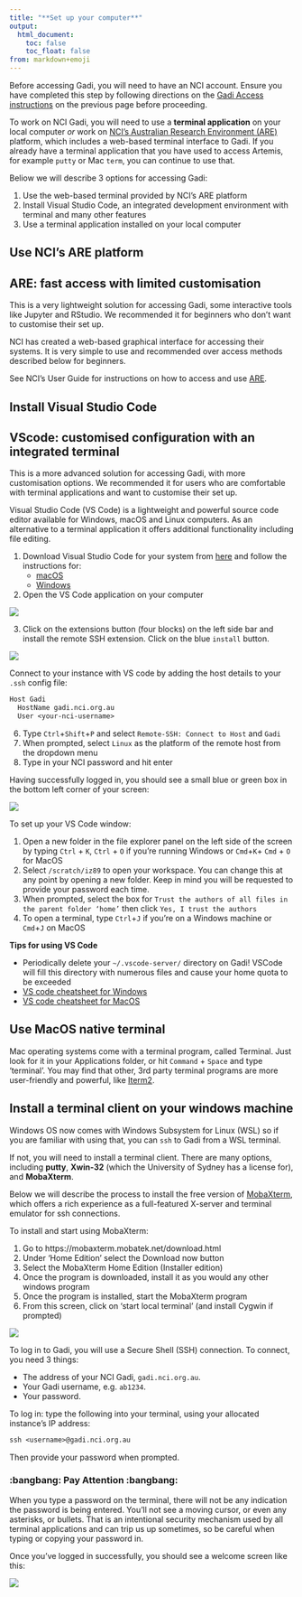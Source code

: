```yaml
---
title: "**Set up your computer**"
output:
  html_document:
    toc: false
    toc_float: false
from: markdown+emoji
---
```


Before accessing Gadi, you will need to have an NCI account. Ensure you have completed this step by following directions on the [Gadi Access instructions](./notebooks/gadi_access.qmd) on the previous page before proceeding. 

To work on NCI Gadi, you will need to use a **terminal application** on your local computer *or* work on [NCI's Australian Research Environment (ARE)](https://are.nci.org.au/) platform, which includes a web-based terminal interface to Gadi. If you already have a terminal application that you have used to access Artemis, for example `putty` or Mac `term`, you can continue to use that. 

Beliow we will describe 3 options for accessing Gadi:

1. Use the web-based terminal provided by NCI's ARE platform
2. Install Visual Studio Code, an integrated development environment with terminal and many other features
3. Use a terminal application installed on your local computer


## Use NCI's ARE platform

::: {.callout-note}

## ARE: fast access with limited customisation
This is a very lightweight solution for accessing Gadi, some interactive tools like Jupyter and RStudio. We recommended it for beginners who don't want to customise their set up.
:::

NCI has created a web-based graphical interface for accessing their systems. It is very simple to use and recommended over access methods described below for beginners. 


See NCI's User Guide for instructions on how to access and use [ARE](https://opus.nci.org.au/display/Help/ARE+User+Guide). 



## Install Visual Studio Code

::: {.callout-note}

## VScode: customised configuration with an integrated terminal
This is a more advanced solution for accessing Gadi, with more customisation options. We recommended it for users who are comfortable with terminal applications and want to customise their set up. 
:::

Visual Studio Code (VS Code) is a lightweight and powerful source code editor available for Windows, macOS and Linux computers. As an alternative to a terminal application it offers additional functionality including file editing. 

1. Download Visual Studio Code for your system from [here](https://code.visualstudio.com/download) and follow the instructions for:
    * [macOS](https://code.visualstudio.com/docs/setup/mac)
    * [Windows](https://code.visualstudio.com/docs/setup/windows)

2. Open the VS Code application on your computer 

![](https://user-images.githubusercontent.com/73086054/224881239-86457c3f-9f8f-4724-b780-c633ea8d2180.png)

3. Click on the extensions button (four blocks) on the left side bar and install the remote SSH extension. Click on the blue `install` button. 

![](https://user-images.githubusercontent.com/73086054/224881365-2517157c-7bf9-4bd3-ba98-c9d7e3653674.png)

Connect to your instance with VS code by adding the host details to your `.ssh` config file:

  ```default
  Host Gadi
    HostName gadi.nci.org.au
    User <your-nci-username>
  ```

  6. Type `Ctrl`+`Shift`+`P` and select `Remote-SSH: Connect to Host` and `Gadi` 
  7. When prompted, select `Linux` as the platform of the remote host from the dropdown menu 
  8. Type in your NCI password and hit enter 

Having successfully logged in, you should see a small blue or green box in the bottom left corner of your screen:

![](../fig/vs_gadi_connect.png)

To set up your VS Code window:

1. Open a new folder in the file explorer panel on the left side of the screen by typing `Ctrl` + `K`, `Ctrl` + `O` if you're running Windows or `Cmd`+`K`+ `Cmd` + `O` for MacOS 
2. Select `/scratch/iz89` to open your workspace. You can change this at any point by opening a new folder. Keep in mind you will be requested to provide your password each time.
2. When prompted, select the box for `Trust the authors of all files in the parent folder ‘home’` then click `Yes, I trust the authors`
3.	To open a terminal, type `Ctrl`+`J` if you're on a Windows machine or `Cmd`+`J` on MacOS

**Tips for using VS Code**

* Periodically delete your ` ~/.vscode-server/` directory on Gadi! VSCode will fill this directory with numerous files and cause your home quota to be exceeded
* [VS code cheatsheet for Windows](https://code.visualstudio.com/shortcuts/keyboard-shortcuts-windows.pdf)
* [VS code cheatsheet for MacOS](https://code.visualstudio.com/shortcuts/keyboard-shortcuts-macos.pdf)


## Use MacOS native terminal

Mac operating systems come with a terminal program, called Terminal. Just look for it in your Applications folder, or hit `Command` + `Space` and type 'terminal'. You may find that other, 3rd party terminal programs are more user-friendly and powerful, like [Iterm2](https://iterm2.com/).

## Install a terminal client on your windows machine 

Windows OS now comes with Windows Subsystem for Linux (WSL) so if you are familiar with using that, you can `ssh` to Gadi from a WSL terminal. 

If not, you will need to install a terminal client. There are many options, including **putty**, **Xwin-32** (which the University of Sydney has a license for), and **MobaXterm**.

Below we will describe the process to install the free version of [MobaXterm](https://mobaxterm.mobatek.net/download.html), which offers a rich experience as a full-featured X-server and terminal emulator for ssh connections. 


To install and start using MobaXterm:

1. Go to https://mobaxterm.mobatek.net/download.html
2. Under ‘Home Edition’ select the Download now button
3. Select the MobaXterm Home Edition (Installer edition)
4. Once the program is downloaded, install it as you would any other windows program
5. Once the program is installed, start the MobaXterm program
6. From this screen, click on ‘start local terminal’ (and install Cygwin if prompted) 

![](https://user-images.githubusercontent.com/73086054/224888551-527c08c3-90fa-4f6b-beaf-308114880624.png)

To log in to Gadi, you will use a Secure Shell (SSH) connection. To connect, you need 3 things:

* The address of your NCI Gadi, `gadi.nci.org.au`.
* Your Gadi username, e.g. `ab1234`.
* Your password. 

To log in: type the following into your terminal, using your allocated instance’s IP address:

```default
ssh <username>@gadi.nci.org.au
```

Then provide your password when prompted. 

::: {.callout-warning}
### :bangbang: Pay Attention :bangbang:
When you type a password on the terminal, there will not be any indication the password is being entered. You'll not see a moving cursor, or even any asterisks, or bullets. That is an intentional security mechanism used by all terminal applications and can trip us up sometimes, so be careful when typing or copying your password in.  
:::

Once you've logged in successfully, you should see a welcome screen like this: 

![](../fig/terminal_gadi_connect.png)
